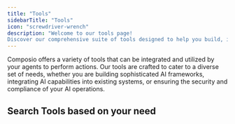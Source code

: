 ```yaml
---
title: "Tools"
sidebarTitle: "Tools"
icon: "screwdriver-wrench"
description: "Welcome to our tools page! 
Discover our comprehensive suite of tools designed to help you build, integrate, and manage AI agents effectively."
---
```

Composio offers a variety of tools that can be integrated and utilized by your agents to perform actions. 
Our tools are crafted to cater to a diverse set of needs, 
whether you are building sophisticated AI frameworks, integrating AI capabilities into existing systems, 
or ensuring the security and compliance of your AI operations.

## Search Tools based on your need
<CardGroup>
<Card title="Software Tools" icon="inbox" href="./category/softwaretools">
</Card>

<Card title="Search Tools" icon="magnifying-glass" href="./category/searchtools">
</Card>

<Card title="Code Interpreter" icon="code" href="./category/codeinterpreter">
</Card>

<Card title="System Tools" icon="computer" href="./category/systemtools">
</Card>

<Card title="Rag Tools" icon="searchengin" href="./category/ragtools">
</Card>


</CardGroup>




